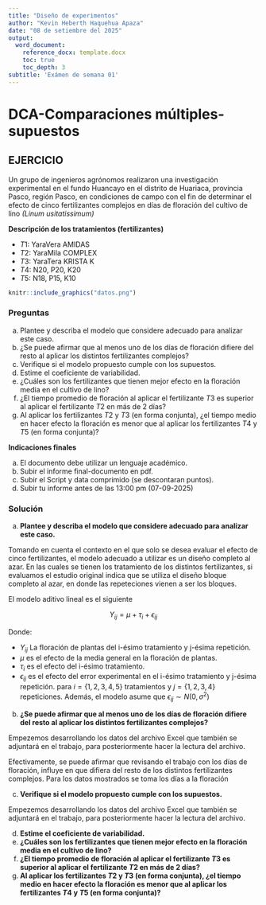 ```yaml
---
title: "Diseño de experimentos"
author: "Kevin Heberth Haquehua Apaza"
date: "08 de setiembre del 2025"
output:
  word_document:
    reference_docx: template.docx
    toc: true
    toc_depth: 3
subtitle: 'Exámen de semana 01'
---
```


# DCA-Comparaciones múltiples-supuestos

## EJERCICIO

Un grupo de ingenieros agrónomos realizaron una investigación experimental en el fundo Huancayo en el distrito de Huariaca, provincia Pasco, región Pasco, en condiciones de campo con el fin de determinar el efecto de cinco fertilizantes complejos en días de floración del cultivo de lino _(Linum usitatissimum)_

**Descripción de los tratamientos (fertilizantes)**

- $T1:$ YaraVera AMIDAS
- $T2:$ YaraMila COMPLEX
- $T3:$ YaraTera KRISTA K
- $T4:$ N20, P20, K20
- $T5:$ N18, P15, K10

```r
knitr::include_graphics("datos.png")
```

### Preguntas

a) Plantee y describa el modelo que considere adecuado para analizar este caso.
b) ¿Se puede afirmar que al menos uno de los días de floración difiere del resto al aplicar los distintos fertilizantes complejos?
c) Verifique si el modelo propuesto cumple con los supuestos.
d) Estime el coeficiente de variabilidad.
e) ¿Cuáles son los fertilizantes que tienen mejor efecto en la floración media en el cultivo de lino?
f) ¿El tiempo promedio de floración al aplicar el fertilizante $T3$ es superior al aplicar el fertilizante $T2$ en más de 2 días?
g) Al aplicar los fertilizantes $T2$ y $T3$ (en forma conjunta), ¿el tiempo medio en hacer efecto la floración es menor que al aplicar los fertilizantes $T4$ y $T5$ (en forma conjunta)?

**Indicaciones finales**

a) El documento debe utilizar un lenguaje académico.
b) Subir el informe final-documento en pdf.
c) Subir el Script y data comprimido (se descontaran puntos).
d) Subir tu informe antes de las 13:00 pm (07-09-2025)


### Solución

a) **Plantee y describa el modelo que considere adecuado para analizar este caso.**

Tomando en cuenta el contexto en el que solo se desea evaluar el efecto de cinco fertilizantes, el modelo adecuado a utilizar es un diseño completo al azar. En las cuales se tienen los tratamiento de los distintos fertilizantes, si evaluamos el estudio original indica que se utiliza el diseño bloque completo al azar, en donde las repeteciones vienen a ser los bloques.

El modelo aditivo lineal es el siguiente

$${Y}_{ij}=\mu + {\tau}_{i}+{\epsilon}_{ij}$$

Donde:

- ${Y}_{ij}$ La floración de plantas del i-ésimo tratamiento y j-ésima repetición.
- $\mu$ es el efecto de la media general en la floración de plantas.
- ${\tau}_{i}$ es el efecto del i-ésimo tratamiento.
- ${\epsilon}_{ij}$ es el efecto del error experimental en el i-ésimo tratamiento y j-ésima repetición. para $i = \{1,2,3,4,5\}$ tratamientos y $j = \{1,2,3,4\}$ repeticiones. Además, el modelo asume que ${\epsilon}_{ij} \sim N(0,{\sigma}^{2})$

b) **¿Se puede afirmar que al menos uno de los días de floración difiere del resto al aplicar los distintos fertilizantes complejos?**

Empezemos desarrollando los datos del archivo Excel que también se adjuntará en el trabajo, para posteriormente hacer la lectura del archivo.



Efectivamente, se puede afirmar que revisando el trabajo con los días de floración, influye en que difiera del resto de los distintos fertilizantes complejos. Para los datos mostrados se toma los días a la floración

c) **Verifique si el modelo propuesto cumple con los supuestos.**

Empezemos desarrollando los datos del archivo Excel que también se adjuntará en el trabajo, para posteriormente hacer la lectura del archivo.

d) **Estime el coeficiente de variabilidad.**
e) **¿Cuáles son los fertilizantes que tienen mejor efecto en la floración media en el cultivo de lino?**
f) **¿El tiempo promedio de floración al aplicar el fertilizante $T3$ es superior al aplicar el fertilizante $T2$ en más de 2 días?**
g) **Al aplicar los fertilizantes $T2$ y $T3$ (en forma conjunta), ¿el tiempo medio en hacer efecto la floración es menor que al aplicar los fertilizantes $T4$ y $T5$ (en forma conjunta)?**
